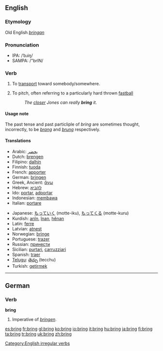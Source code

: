 ==English==

{{rank|c.|strong|dead|399|bring|returned|seems|soul}}

===Etymology===
Old English ''[[bringan]]''
===Pronunciation===
*IPA: /ˈbɹiŋ/
*SAMPA: /"brIN/
===Verb===
[[Category:English irregular verbs]]
{{en-verb2|'''to bring'''|'''[[brings]]'''|'''[[brought]]'''|'''[[brought]]'''|'''[[bringing]]'''}}

#{{transitive}} To [[transport]] toward somebody/somewhere.
# {{baseball}} To pitch, often referring to a particularly hard thrown [[fastball]]
#: ''The [[closer]] Jones can really '''bring''' it.''

====Usage note====
The past tense and past particliple of ''bring'' are sometimes thought, incorrectly, to be ''[[brang]]'' and ''[[brung]]'' respectively.

====Translations====
{{top}}
*Arabic: [[يحضر]]
*Dutch: [[brengen]]
*Filipino: [[dalhín]]
*Finnish: [[tuoda]]
*French: [[apporter]]
*German: [[bringen]]
*Greek, Ancient: [[ἄγω]]
*Hebrew: [[להביא]]
*Ido: [[portar]], [[adportar]]
*Indonesian: [[bawa|membawa]]
*Italian: [[portare]]
{{mid}}
*Japanese: [[もっていく]] (motte-iku), [[もってくる]] (motte-kuru)
*Kurdish: [[anîn]], [[înan]], [[hênan]]
*Latin: [[ferre]]
*Latvian: [[atnest]]
*Norwegian: [[bringe]]
*Portuguese: [[trazer]]
*Russian: [[принести]]
*Sicilian: [[purtari]], [[carruzziari]]
*Spanish: [[traer]]
*[[Telugu]]: [[తెచ్చు]] (tecchu)
*Turkish: [[getirmek]]
{{bottom}}

----

==German==
===Verb===
'''bring'''

#Imperative of ''[[bringen]]''.

[[es:bring]]
[[fr:bring]]
[[gl:bring]]
[[ko:bring]]
[[io:bring]]
[[it:bring]]
[[hu:bring]]
[[ja:bring]]
[[fi:bring]]
[[ta:bring]]
[[tr:bring]]
[[uk:bring]]
[[zh:bring]]